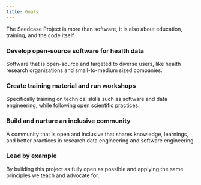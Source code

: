 ```yaml
---
title: Goals
---
```


The Seedcase Project is more than software, it is also about education,
training, and the code itself.

### Develop open-source software for health data

Software that is open-source and targeted to diverse users, like health
research organizations and small-to-medium sized companies.

### Create training material and run workshops

Specifically training on technical skills such as software and data
engineering, while following open scientific practices.

### Build and nurture an inclusive community

A community that is open and inclusive that shares knowledge, learnings,
and better practices in research data engineering and software
engineering.

### Lead by example

By building this project as fully open as possible and applying the same
principles we teach and advocate for.
